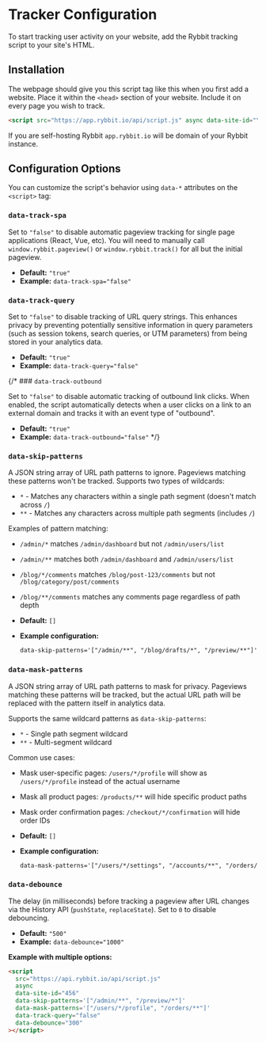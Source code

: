# Tracker Configuration

To start tracking user activity on your website, add the Rybbit tracking script to your site's HTML.

## Installation
The webpage should give you this script tag like this when you first add a website. Place it within the `<head>` section of your website. Include it on every page you wish to track.

```html
<script src="https://app.rybbit.io/api/script.js" async data-site-id="YOUR_SITE_ID"></script>
```

If you are self-hosting Rybbit `app.rybbit.io` will be domain of your Rybbit instance.

## Configuration Options

You can customize the script's behavior using `data-*` attributes on the `<script>` tag:

### `data-track-spa`

Set to `"false"` to disable automatic pageview tracking for single page applications (React, Vue, etc). You will need to manually call `window.rybbit.pageview()` or `window.rybbit.track()` for all but the initial pageview.

-   **Default:** `"true"`
-   **Example:** `data-track-spa="false"`

### `data-track-query`

Set to `"false"` to disable tracking of URL query strings. This enhances privacy by preventing potentially sensitive information in query parameters (such as session tokens, search queries, or UTM parameters) from being stored in your analytics data.

-   **Default:** `"true"`
-   **Example:** `data-track-query="false"`

{/* ### `data-track-outbound`

Set to `"false"` to disable automatic tracking of outbound link clicks. When enabled, the script automatically detects when a user clicks on a link to an external domain and tracks it with an event type of "outbound".

-   **Default:** `"true"`
-   **Example:** `data-track-outbound="false"` */}

### `data-skip-patterns`

A JSON string array of URL path patterns to ignore. Pageviews matching these patterns won't be tracked. Supports two types of wildcards:

- `*` - Matches any characters within a single path segment (doesn't match across `/`)
- `**` - Matches any characters across multiple path segments (includes `/`)

Examples of pattern matching:
- `/admin/*` matches `/admin/dashboard` but not `/admin/users/list`
- `/admin/**` matches both `/admin/dashboard` and `/admin/users/list`
- `/blog/*/comments` matches `/blog/post-123/comments` but not `/blog/category/post/comments`
- `/blog/**/comments` matches any comments page regardless of path depth

-   **Default:** `[]`
-   **Example configuration:**
    ```html
    data-skip-patterns='["/admin/**", "/blog/drafts/*", "/preview/**"]'
    ```

### `data-mask-patterns`

A JSON string array of URL path patterns to mask for privacy. Pageviews matching these patterns will be tracked, but the actual URL path will be replaced with the pattern itself in analytics data.

Supports the same wildcard patterns as `data-skip-patterns`:
- `*` - Single path segment wildcard
- `**` - Multi-segment wildcard

Common use cases:
- Mask user-specific pages: `/users/*/profile` will show as `/users/*/profile` instead of the actual username
- Mask all product pages: `/products/**` will hide specific product paths
- Mask order confirmation pages: `/checkout/*/confirmation` will hide order IDs

-   **Default:** `[]`
-   **Example configuration:**
    ```html
    data-mask-patterns='["/users/*/settings", "/accounts/**", "/orders/*/details"]'
    ```

### `data-debounce`

The delay (in milliseconds) before tracking a pageview after URL changes via the History API (`pushState`, `replaceState`). Set to `0` to disable debouncing.

-   **Default:** `"500"`
-   **Example:** `data-debounce="1000"`


**Example with multiple options:**

```html
<script
  src="https://api.rybbit.io/api/script.js"
  async
  data-site-id="456"
  data-skip-patterns='["/admin/**", "/preview/*"]'
  data-mask-patterns='["/users/*/profile", "/orders/**"]'
  data-track-query="false"
  data-debounce="300"
></script>
```

